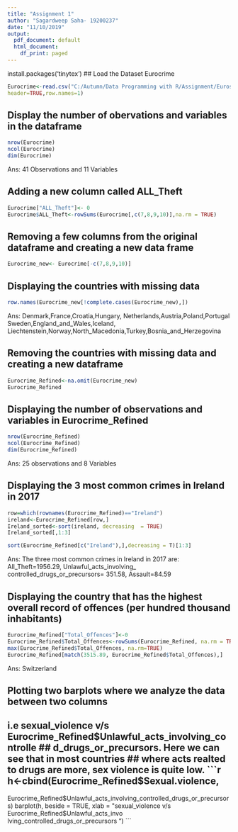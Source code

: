 ---
title: "Assignment 1"
author: "Sagardweep Saha- 19200237"
date: "11/10/2019"
output:
  pdf_document: default
  html_document:
    df_print: paged
---
install.packages('tinytex')
## Load the Dataset Eurocrime
```{r ,Read}
Eurocrime<-read.csv("C:/Autumn/Data Programming with R/Assignment/EurostatCrime2017.csv",
header=TRUE,row.names=1)
```

## Display the number of obervations and variables in the dataframe
```{r, Number of row and column}
nrow(Eurocrime)
ncol(Eurocrime)
dim(Eurocrime)
```
Ans: 41 Observations and 11 Variables

## Adding a new column called ALL_Theft
```{r, Add a new column called All_Theft}
Eurocrime["ALL_Theft"]<- 0
Eurocrime$ALL_Theft<-rowSums(Eurocrime[,c(7,8,9,10)],na.rm = TRUE)
```

## Removing a few columns from the original dataframe and creating a new data frame
```{r, remove a few columns}
Eurocrime_new<- Eurocrime[-c(7,8,9,10)]
```

## Displaying the countries with missing data
```{r, list counntries with missing data}
row.names(Eurocrime_new[!complete.cases(Eurocrime_new),])
```
Ans:  Denmark,France,Croatia,Hungary,
Netherlands,Austria,Poland,Portugal
Sweden,England_and_Wales,Iceland,
Liechtenstein,Norway,North_Macedonia,Turkey,Bosnia_and_Herzegovina
 
## Removing the countries with missing data and creating a new dataframe
```{r, remove the countries with missing data}
Eurocrime_Refined<-na.omit(Eurocrime_new)
Eurocrime_Refined
```

## Displaying the number of observations and variables in Eurocrime_Refined
```{r, number of observations and variables in the dataframe}
nrow(Eurocrime_Refined)
ncol(Eurocrime_Refined)
dim(Eurocrime_Refined)
```
Ans: 25 observations and 8 Variables

## Displaying the 3 most common crimes in Ireland in 2017
```{r, three most common crimes in Ireland in 2017}
row=which(rownames(Eurocrime_Refined)=="Ireland")
ireland<-Eurocrime_Refined[row,]
Ireland_sorted<-sort(ireland, decreasing  = TRUE)
Ireland_sorted[,1:3]

sort(Eurocrime_Refined[c("Ireland"),],decreasing = T)[1:3]
```
Ans: The three most common crimes in Ireland in 2017 are:
All_Theft=1956.29, Unlawful_acts_involving_
controlled_drugs_or_precursors= 351.58, Assault=84.59

## Displaying the country that has the highest overall record of offences (per hundred thousand inhabitants)
```{r, country has the highest overall record of offences}
Eurocrime_Refined["Total_Offences"]<-0
Eurocrime_Refined$Total_Offences<-rowSums(Eurocrime_Refined, na.rm = TRUE)
max(Eurocrime_Refined$Total_Offences, na.rm=TRUE)
Eurocrime_Refined[match(3515.89, Eurocrime_Refined$Total_Offences),]
```
Ans: Switzerland

## Plotting two barplots where we analyze the data between two columns 
## i.e sexual_violence v/s Eurocrime_Refined$Unlawful_acts_involving_controlle
## d_drugs_or_precursors. Here we can see that in most countries 
## where acts realted to drugs are more, sex violence is quite low.
```{r, Analysis}

h<-cbind(Eurocrime_Refined$Sexual.violence,
Eurocrime_Refined$Unlawful_acts_involving_controlled_drugs_or_precursors)
barplot(h, beside = TRUE, xlab = "sexual_violence v/s Eurocrime_Refined$Unlawful_acts_invo
lving_controlled_drugs_or_precursors ")
```